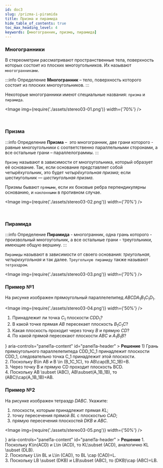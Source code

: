 ```yaml
---
id: doc3
slug: /prizma-i-piramida
title: Призма и пирамида
hide_table_of_contents: true
toc_max_heading_level: 4
keywords: [многогранник, призма, пирамида]
---
```



### Многогранники

В стереометрии рассматривают пространственные тела, поверхность которых состоит из плоских многоугольников. Их называют `многогранниками`.

:::info Определение
**Многогранник** – тело, поверхность которого состоит из плоских многоугольников.
:::

Некоторые многогранники имеют специальные названия: `призма` и `пирамида`.

<Image img={require('./assets/stereo03-01.png')} width={'70%'} />

<br />

### Призма

:::info Определение
**Призма** –  это многогранник, две грани которого - равные многоугольники с соответственно параллельными сторонами, а все остальные грани – параллелограммы.
:::

`Призму` называют в зависимости от многоугольника, который образует её основание. Так, если основание представляет собой четырёхугольник, это будет _четырёхугольная призма_; если шестиугольник — _шестиугольная призма_.

Призмы бывают `прямыми`, если их боковые ребра перпендикулярны основанию, и `наклонными` в противном случае.

<Image img={require('./assets/stereo03-02.png')} width={'70%'} />

<br />

### Пирамида

:::info Определение
**Пирамида** - многогранник, одна грань которого - произвольный многоугольник, а все остальные грани - треугольники, имеющие общую вершину.
:::

`Пирамиды` называют в зависимости от своего основания: _треугольная_, _четырехугольная_ и так далее. `Треугольную пирамиду` также называют
`тетраэдром`.

<Image img={require('./assets/stereo03-03.png')} width={'70%'} />

### Пример №1

На рисунке изображен прямоугольный параллелепипед $ABCDA_1B_1C_1D_1$.

<Image img={require('./assets/stereo03-04.png')} width={'50%'} />

1. Принадлежит ли точка $C_1$ плоскости $CDD_1$?
2. В какой точке прямая $AB$ пересекает плоскость $B_1C_1C$?
3. Какая плоскость проходит через точку $B$ и прямую $CD$?
4. По какой прямой пересекают плоскости $ABC$ и $A_1B_1B$?

<Accordion>
  <AccordionSummary
    expandIcon={<ExpandMoreIcon />}
    aria-controls="panel1a-content"
    id="panel1a-header"
  >
    <Typography>
      <b>Решение</b>
    </Typography>
  </AccordionSummary>
  <AccordionDetails>
    <Typography>
        1) Грань прямоугольного параллелепипеда <MathRender>CDD_1C_1</MathRender> принадлежит плоскости <MathRender>CDD_1</MathRender>, следовательно точка <MathRender>C_1</MathRender>
   принадлежит этой плоскости.<br/>
2. Поскольку <MathRender>B\in AB</MathRender> и <MathRender>B \in (B_1C_1C)</MathRender>, то <MathRender>AB\cap(B_1C_1B)=B</MathRender>.<br/>
3. Через точку <MathRender>B</MathRender> и прямую <MathRender>CD</MathRender> проходит плоскость <MathRender>BCD</MathRender>.<br/>
4. Поскольку <MathRender>AB \subset (ABC)</MathRender>, <MathRender>AB\subset(A_1B_1B)</MathRender>, то <MathRender>(ABC)\cap(A_1B_1B)=AB</MathRender>.
    </Typography>

  </AccordionDetails>
</Accordion>

### Пример №2

На рисунке изображен тетраэдр $DABC$. Укажите:

1. плоскости, которым принадлежит прямая $KL$;
2. точку пересечения прямой $BL$ с плоскостью $CAD$;
3. прямую пересечения плоскостей $DKB$ и $ABC$.

<Image img={require('./assets/stereo03-05.png')} width={'50%'} />

<Accordion>
  <AccordionSummary
    expandIcon={<ExpandMoreIcon />}
    aria-controls="panel1a-content"
    id="panel1a-header"
  >
    <Typography>
      <b>Решение</b>
    </Typography>
  </AccordionSummary>
  <AccordionDetails>
    <Typography>
1. Поскольку <MathRender>K\in(ACD)</MathRender> и <MathRender>L\in (ACD)</MathRender>, то <MathRender>KL\subset (ACD)</MathRender>, аналогично <MathRender>KL \subset (DLB)</MathRender>.<br/>
2. Поскольку <MathRender>L\in BL</MathRender> и <MathRender>L\in (CAD)</MathRender>, то <MathRender>BL \cap (CAD)=L</MathRender>.<br/>
3. Поскольку <MathRender>LB \subset (DKB)</MathRender> и <MathRender>LB\subset (ABC)</MathRender>, то <MathRender>(DKB)\cap (ABC)=LB</MathRender>.<br/>
    </Typography>

  </AccordionDetails>
</Accordion>
